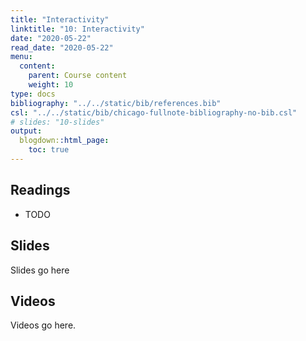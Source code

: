 ```yaml
---
title: "Interactivity"
linktitle: "10: Interactivity"
date: "2020-05-22"
read_date: "2020-05-22"
menu:
  content:
    parent: Course content
    weight: 10
type: docs
bibliography: "../../static/bib/references.bib"
csl: "../../static/bib/chicago-fullnote-bibliography-no-bib.csl"
# slides: "10-slides"
output:
  blogdown::html_page:
    toc: true
---
```


## Readings

- TODO


## Slides

Slides go here


## Videos

Videos go here.
